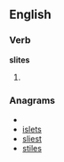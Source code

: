 
==English==

===Verb===
'''slites'''

# {{third-person singular of|[[slite]]}}

===Anagrams===
* {{alphagram|eilsst}}
* [[islets#English|islets]]
* [[sliest#English|sliest]]
* [[stiles#English|stiles]]